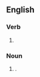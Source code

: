{{also|tabulâtes}}

==English==

===Verb===
{{head|en|verb form}}

# {{en-third-person singular of|tabulate}}

===Noun===
{{head|en|noun plural form}}

# {{lb|en|pharmacy|obsolete}} {{plural of|tabulate|lang=en}}.